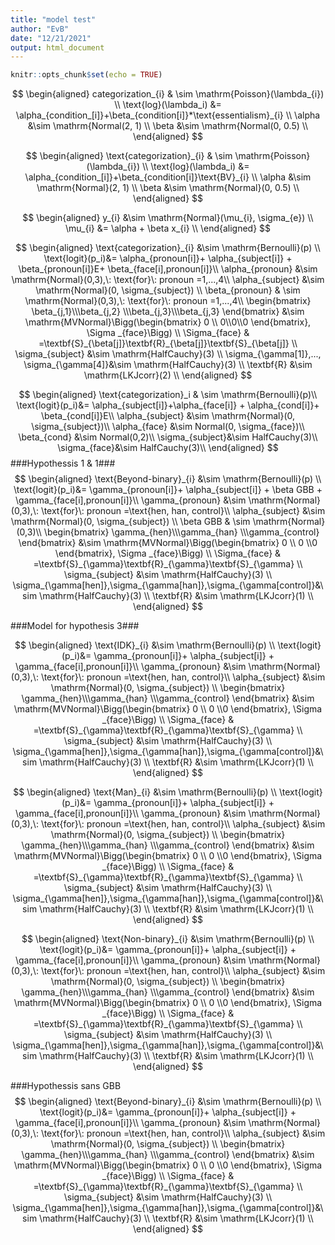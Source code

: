 ```yaml
---
title: "model test"
author: "EvB"
date: "12/21/2021"
output: html_document
---
```


```r
knitr::opts_chunk$set(echo = TRUE)
```

$$
\begin{aligned}
categorization_{i} & \sim \mathrm{Poisson}(\lambda_{i}) \\
\text{log}(\lambda_i) &= \alpha_{condition_[i]}+\beta_{condition[i]}*\text{essentialism}_{i} \\
\alpha &\sim \mathrm{Normal(2, 1) \\
\beta &\sim \mathrm{Normal(0, 0.5) \\
\end{aligned}
$$

$$
\begin{aligned}
\text{categorization}_{i} & \sim \mathrm{Poisson}(\lambda_{i}) \\
\text{log}(\lambda_i) &= \alpha_{condition_[i]}+\beta_{condition[i]}\text{BV}_{i} \\
\alpha &\sim \mathrm{Normal}(2, 1) \\
\beta &\sim \mathrm{Normal}(0, 0.5) \\
\end{aligned}
$$

$$
\begin{aligned}
y_{i} &\sim \mathrm{Normal}(\mu_{i}, \sigma_{e}) \\
\mu_{i} &= \alpha + \beta x_{i} \\
\end{aligned}
$$

$$
\begin{aligned}
\text{categorization}_{i} &\sim \mathrm{Bernoulli}(p) \\
\text{logit}(p_i)&= \alpha_{pronoun[i]}+ \alpha_{subject[i]} + \beta_{pronoun[i]}E+ \beta_{face[i],pronoun[i]}\\
\alpha_{pronoun} &\sim \mathrm{Normal}(0,3),\: \text{for}\: pronoun =1,...,4\\
\alpha_{subject} &\sim \mathrm{Normal}(0, \sigma_{subject}) \\
\beta_{pronoun} & \sim \mathrm{Normal}(0,3),\: \text{for}\: pronoun =1,...,4\\
\begin{bmatrix}
\beta_{j,1}\\\beta_{j,2} \\\beta_{j,3}\\\beta_{j,3}
\end{bmatrix}
&\sim \mathrm{MVNormal}\Bigg(\begin{bmatrix} 0 \\ 0\\0\\0 \end{bmatrix}, \Sigma _{face}\Bigg) \\
\Sigma_{face} & =\textbf{S}_{\beta[j]}\textbf{R}_{\beta[j]}\textbf{S}_{\beta[j]}  \\
\sigma_{subject} &\sim \mathrm{HalfCauchy}(3) \\
\sigma_{\gamma[1]},...,  \sigma_{\gamma[4]}&\sim \mathrm{HalfCauchy}(3) \\
\textbf{R} &\sim \mathrm{LKJcorr}(2) \\
\end{aligned}
$$

$$
\begin{aligned}
\text{categorization}_i & \sim \mathrm{Bernoulli}(p)\\
\text{logit}(p_i)&= \alpha_{subject[i]}+\alpha_{face[i]} + \alpha_{cond[i]}+ \beta_{cond[i]}E\\
\alpha_{subject} &\sim \mathrm{Normal}(0, \sigma_{subject})\\
\alpha_{face} &\sim Normal(0, \sigma_{face})\\
\beta_{cond} &\sim Normal(0,2)\\
\sigma_{subject}&\sim HalfCauchy(3)\\
\sigma_{face}&\sim HalfCauchy(3)\\
\end{aligned}
$$
###Hypothessis 1 & 1###
$$
\begin{aligned}
\text{Beyond-binary}_{i} &\sim \mathrm{Bernoulli}(p) \\
\text{logit}(p_i)&= \gamma_{pronoun[i]}+ \alpha_{subject[i]}  + \beta GBB + \gamma_{face[i],pronoun[i]}\\
\gamma_{pronoun} &\sim \mathrm{Normal}(0,3),\: \text{for}\: pronoun =\text{hen, han, control}\\
\alpha_{subject} &\sim \mathrm{Normal}(0, \sigma_{subject}) \\
\beta GBB & \sim \mathrm{Normal}(0,3)\\
\begin{bmatrix}
\gamma_{hen}\\\gamma_{han} \\\gamma_{control}
\end{bmatrix}
&\sim \mathrm{MVNormal}\Bigg(\begin{bmatrix} 0 \\ 0 \\0
\end{bmatrix}, \Sigma _{face}\Bigg) \\
\Sigma_{face} & =\textbf{S}_{\gamma}\textbf{R}_{\gamma}\textbf{S}_{\gamma}  \\
\sigma_{subject} &\sim \mathrm{HalfCauchy}(3) \\
\sigma_{\gamma[hen]},\sigma_{\gamma[han]},\sigma_{\gamma[control]}&\sim \mathrm{HalfCauchy}(3) \\
\textbf{R} &\sim \mathrm{LKJcorr}(1) \\
\end{aligned}
$$

###Model for hypothesis 3###

$$
\begin{aligned}
\text{IDK}_{i} &\sim \mathrm{Bernoulli}(p) \\
\text{logit}(p_i)&= \gamma_{pronoun[i]}+ \alpha_{subject[i]} + \gamma_{face[i],pronoun[i]}\\
\gamma_{pronoun} &\sim \mathrm{Normal}(0,3),\: \text{for}\: pronoun =\text{hen, han, control}\\
\alpha_{subject} &\sim \mathrm{Normal}(0, \sigma_{subject}) \\
\begin{bmatrix}
\gamma_{hen}\\\gamma_{han} \\\gamma_{control}
\end{bmatrix}
&\sim \mathrm{MVNormal}\Bigg(\begin{bmatrix} 0 \\ 0 \\0
\end{bmatrix}, \Sigma _{face}\Bigg) \\
\Sigma_{face} & =\textbf{S}_{\gamma}\textbf{R}_{\gamma}\textbf{S}_{\gamma}  \\
\sigma_{subject} &\sim \mathrm{HalfCauchy}(3) \\
\sigma_{\gamma[hen]},\sigma_{\gamma[han]},\sigma_{\gamma[control]}&\sim \mathrm{HalfCauchy}(3) \\
\textbf{R} &\sim \mathrm{LKJcorr}(1) \\
\end{aligned}
$$

$$
\begin{aligned}
\text{Man}_{i} &\sim \mathrm{Bernoulli}(p) \\
\text{logit}(p_i)&= \gamma_{pronoun[i]}+ \alpha_{subject[i]} + \gamma_{face[i],pronoun[i]}\\
\gamma_{pronoun} &\sim \mathrm{Normal}(0,3),\: \text{for}\: pronoun =\text{hen, han, control}\\
\alpha_{subject} &\sim \mathrm{Normal}(0, \sigma_{subject}) \\
\begin{bmatrix}
\gamma_{hen}\\\gamma_{han} \\\gamma_{control}
\end{bmatrix}
&\sim \mathrm{MVNormal}\Bigg(\begin{bmatrix} 0 \\ 0 \\0
\end{bmatrix}, \Sigma _{face}\Bigg) \\
\Sigma_{face} & =\textbf{S}_{\gamma}\textbf{R}_{\gamma}\textbf{S}_{\gamma}  \\
\sigma_{subject} &\sim \mathrm{HalfCauchy}(3) \\
\sigma_{\gamma[hen]},\sigma_{\gamma[han]},\sigma_{\gamma[control]}&\sim \mathrm{HalfCauchy}(3) \\
\textbf{R} &\sim \mathrm{LKJcorr}(1) \\
\end{aligned}
$$

$$
\begin{aligned}
\text{Non-binary}_{i} &\sim \mathrm{Bernoulli}(p) \\
\text{logit}(p_i)&= \gamma_{pronoun[i]}+ \alpha_{subject[i]} + \gamma_{face[i],pronoun[i]}\\
\gamma_{pronoun} &\sim \mathrm{Normal}(0,3),\: \text{for}\: pronoun =\text{hen, han, control}\\
\alpha_{subject} &\sim \mathrm{Normal}(0, \sigma_{subject}) \\
\begin{bmatrix}
\gamma_{hen}\\\gamma_{han} \\\gamma_{control}
\end{bmatrix}
&\sim \mathrm{MVNormal}\Bigg(\begin{bmatrix} 0 \\ 0 \\0
\end{bmatrix}, \Sigma _{face}\Bigg) \\
\Sigma_{face} & =\textbf{S}_{\gamma}\textbf{R}_{\gamma}\textbf{S}_{\gamma}  \\
\sigma_{subject} &\sim \mathrm{HalfCauchy}(3) \\
\sigma_{\gamma[hen]},\sigma_{\gamma[han]},\sigma_{\gamma[control]}&\sim \mathrm{HalfCauchy}(3) \\
\textbf{R} &\sim \mathrm{LKJcorr}(1) \\
\end{aligned}
$$

###Hypothessis sans GBB
$$
\begin{aligned}
\text{Beyond-binary}_{i} &\sim \mathrm{Bernoulli}(p) \\
\text{logit}(p_i)&= \gamma_{pronoun[i]}+ \alpha_{subject[i]} + \gamma_{face[i],pronoun[i]}\\
\gamma_{pronoun} &\sim \mathrm{Normal}(0,3),\: \text{for}\: pronoun =\text{hen, han, control}\\
\alpha_{subject} &\sim \mathrm{Normal}(0, \sigma_{subject}) \\
\begin{bmatrix}
\gamma_{hen}\\\gamma_{han} \\\gamma_{control}
\end{bmatrix}
&\sim \mathrm{MVNormal}\Bigg(\begin{bmatrix} 0 \\ 0 \\0
\end{bmatrix}, \Sigma _{face}\Bigg) \\
\Sigma_{face} & =\textbf{S}_{\gamma}\textbf{R}_{\gamma}\textbf{S}_{\gamma}  \\
\sigma_{subject} &\sim \mathrm{HalfCauchy}(3) \\
\sigma_{\gamma[hen]},\sigma_{\gamma[han]},\sigma_{\gamma[control]}&\sim \mathrm{HalfCauchy}(3) \\
\textbf{R} &\sim \mathrm{LKJcorr}(1) \\
\end{aligned}
$$